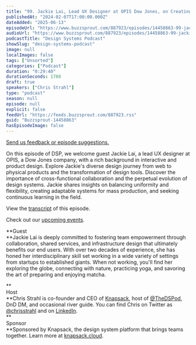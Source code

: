 ```yaml
---
title: "99. Jackie Lai, Lead UX Designer at OPIS Dow Jones, on Creating Future-Proof Systems"
publishedAt: "2024-02-07T17:00:00.000Z"
dateAdded: "2025-06-13"
episodeUrl: "https://www.buzzsprout.com/887923/episodes/14458863-99-jackie-lai-lead-ux-designer-at-opis-dow-jones-on-creating-future-proof-systems.mp3"
audioUrl: "https://www.buzzsprout.com/887923/episodes/14458863-99-jackie-lai-lead-ux-designer-at-opis-dow-jones-on-creating-future-proof-systems.mp3"
podcastTitle: "Design Systems Podcast"
showSlug: "design-systems-podcast"
image: null
localImages: false
tags: ["Unsorted"]
categories: ["Podcast"]
duration: "0:29:40"
durationSeconds: 1780
draft: true
speakers: ["Chris Strahl"]
type: "podcast"
season: null
episode: null
explicit: false
feedUrl: "https://feeds.buzzsprout.com/887923.rss"
guid: "Buzzsprout-14458863"
hasEpisodeImage: false
---
```

[Send us feedback or episode suggestions.](https://www.buzzsprout.com/twilio/text_messages/887923/open_sms)

On this episode of DSP, we welcome guest Jackie Lai, a lead UX designer at OPIS, a Dow Jones company, with a rich background in interactive and product design. Explore Jackie's diverse design journey from web to physical products and the transformation of design tools. Discover the importance of cross-functional collaboration and the perpetual evolution of design systems. Jackie shares insights on balancing uniformity and flexibility, creating adaptable systems for mass production, and seeking continuous learning in the field. 

View the [transcript](https://docs.google.com/document/d/18YtNJVkos-oNvE3R8LPjYnxsR88AXMUifNwu8dGK9N0/edit?usp=drive_link) of this episode.

Check out our [upcoming events](https://www.knapsack.cloud/events).

**Guest  
**Jackie Lai is deeply committed to fostering team empowerment through collaboration, shared services, and infrastructure design that ultimately benefits our end users. With over two decades of experience, she has honed her interdisciplinary skill set working in a wide variety of settings from startups to established giants. When not working, you'll find her exploring the globe, connecting with nature, practicing yoga, and savoring the art of preparing and enjoying matcha.

**  
Host  
**Chris Strahl is co-founder and CEO of [Knapsack](https://www.knapsack.cloud/), host of [@TheDSPod](https://twitter.com/thedspod), DnD DM, and occasional river guide. You can find Chris on Twitter as [@chrisstrahl](https://twitter.com/chrisstrahl) and on [LinkedIn](https://www.linkedin.com/in/chrisstrahl/).  
**  
Sponsor  
**Sponsored by Knapsack, the design system platform that brings teams together. Learn more at [knapsack.cloud](https://www.knapsack.cloud/?utm_source=podcast).
